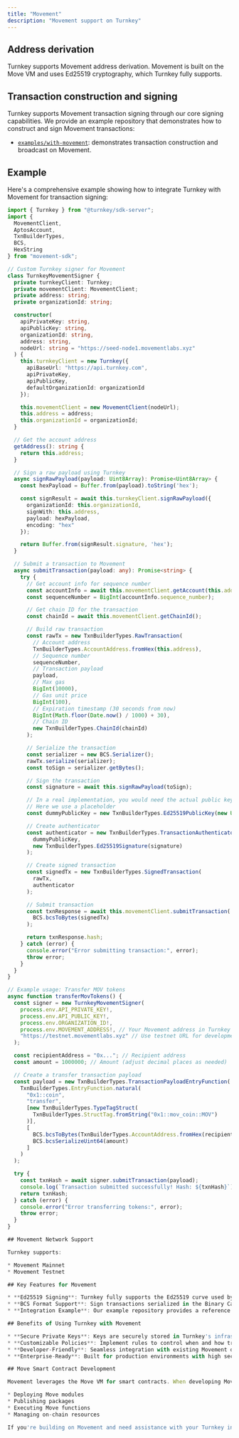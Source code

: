 ```yaml
---
title: "Movement"
description: "Movement support on Turnkey"
---
```


## Address derivation

Turnkey supports Movement address derivation. Movement is built on the Move VM and uses Ed25519 cryptography, which Turnkey fully supports.

## Transaction construction and signing

Turnkey supports Movement transaction signing through our core signing capabilities. We provide an example repository that demonstrates how to construct and sign Movement transactions:

- [`examples/with-movement`](https://github.com/tkhq/sdk/tree/main/examples/with-movement): demonstrates transaction construction and broadcast on Movement.

## Example

Here's a comprehensive example showing how to integrate Turnkey with Movement for transaction signing:

```typescript [expandable]
import { Turnkey } from "@turnkey/sdk-server";
import {
  MovementClient,
  AptosAccount,
  TxnBuilderTypes,
  BCS,
  HexString
} from "movement-sdk";

// Custom Turnkey signer for Movement
class TurnkeyMovementSigner {
  private turnkeyClient: Turnkey;
  private movementClient: MovementClient;
  private address: string;
  private organizationId: string;

  constructor(
    apiPrivateKey: string,
    apiPublicKey: string,
    organizationId: string,
    address: string,
    nodeUrl: string = "https://seed-node1.movementlabs.xyz"
  ) {
    this.turnkeyClient = new Turnkey({
      apiBaseUrl: "https://api.turnkey.com",
      apiPrivateKey,
      apiPublicKey,
      defaultOrganizationId: organizationId
    });

    this.movementClient = new MovementClient(nodeUrl);
    this.address = address;
    this.organizationId = organizationId;
  }

  // Get the account address
  getAddress(): string {
    return this.address;
  }

  // Sign a raw payload using Turnkey
  async signRawPayload(payload: Uint8Array): Promise<Uint8Array> {
    const hexPayload = Buffer.from(payload).toString('hex');

    const signResult = await this.turnkeyClient.signRawPayload({
      organizationId: this.organizationId,
      signWith: this.address,
      payload: hexPayload,
      encoding: "hex"
    });

    return Buffer.from(signResult.signature, 'hex');
  }

  // Submit a transaction to Movement
  async submitTransaction(payload: any): Promise<string> {
    try {
      // Get account info for sequence number
      const accountInfo = await this.movementClient.getAccount(this.address);
      const sequenceNumber = BigInt(accountInfo.sequence_number);

      // Get chain ID for the transaction
      const chainId = await this.movementClient.getChainId();

      // Build raw transaction
      const rawTx = new TxnBuilderTypes.RawTransaction(
        // Account address
        TxnBuilderTypes.AccountAddress.fromHex(this.address),
        // Sequence number
        sequenceNumber,
        // Transaction payload
        payload,
        // Max gas
        BigInt(10000),
        // Gas unit price
        BigInt(100),
        // Expiration timestamp (30 seconds from now)
        BigInt(Math.floor(Date.now() / 1000) + 30),
        // Chain ID
        new TxnBuilderTypes.ChainId(chainId)
      );

      // Serialize the transaction
      const serializer = new BCS.Serializer();
      rawTx.serialize(serializer);
      const toSign = serializer.getBytes();

      // Sign the transaction
      const signature = await this.signRawPayload(toSign);

      // In a real implementation, you would need the actual public key from the address
      // Here we use a placeholder
      const dummyPublicKey = new TxnBuilderTypes.Ed25519PublicKey(new Uint8Array(32));

      // Create authenticator
      const authenticator = new TxnBuilderTypes.TransactionAuthenticatorEd25519(
        dummyPublicKey,
        new TxnBuilderTypes.Ed25519Signature(signature)
      );

      // Create signed transaction
      const signedTx = new TxnBuilderTypes.SignedTransaction(
        rawTx,
        authenticator
      );

      // Submit transaction
      const txnResponse = await this.movementClient.submitTransaction(
        BCS.bcsToBytes(signedTx)
      );

      return txnResponse.hash;
    } catch (error) {
      console.error("Error submitting transaction:", error);
      throw error;
    }
  }
}

// Example usage: Transfer MOV tokens
async function transferMovTokens() {
  const signer = new TurnkeyMovementSigner(
    process.env.API_PRIVATE_KEY!,
    process.env.API_PUBLIC_KEY!,
    process.env.ORGANIZATION_ID!,
    process.env.MOVEMENT_ADDRESS!, // Your Movement address in Turnkey
    "https://testnet.movementlabs.xyz" // Use testnet URL for development
  );

  const recipientAddress = "0x..."; // Recipient address
  const amount = 1000000; // Amount (adjust decimal places as needed)

  // Create a transfer transaction payload
  const payload = new TxnBuilderTypes.TransactionPayloadEntryFunction(
    TxnBuilderTypes.EntryFunction.natural(
      "0x1::coin",
      "transfer",
      [new TxnBuilderTypes.TypeTagStruct(
        TxnBuilderTypes.StructTag.fromString("0x1::mov_coin::MOV")
      )],
      [
        BCS.bcsToBytes(TxnBuilderTypes.AccountAddress.fromHex(recipientAddress)),
        BCS.bcsSerializeUint64(amount)
      ]
    )
  );

  try {
    const txnHash = await signer.submitTransaction(payload);
    console.log(`Transaction submitted successfully! Hash: ${txnHash}`);
    return txnHash;
  } catch (error) {
    console.error("Error transferring tokens:", error);
    throw error;
  }
}

## Movement Network Support

Turnkey supports:

* Movement Mainnet
* Movement Testnet

## Key Features for Movement

* **Ed25519 Signing**: Turnkey fully supports the Ed25519 curve used by Movement
* **BCS Format Support**: Sign transactions serialized in the Binary Canonical Serialization format
* **Integration Example**: Our example repository provides a reference implementation for integrating with the Movement ecosystem

## Benefits of Using Turnkey with Movement

* **Secure Private Keys**: Keys are securely stored in Turnkey's infrastructure
* **Customizable Policies**: Implement rules to control when and how transactions are signed
* **Developer-Friendly**: Seamless integration with existing Movement development workflows
* **Enterprise-Ready**: Built for production environments with high security requirements

## Move Smart Contract Development

Movement leverages the Move VM for smart contracts. When developing Move smart contracts on Movement, Turnkey can securely manage your private keys for:

* Deploying Move modules
* Publishing packages
* Executing Move functions
* Managing on-chain resources

If you're building on Movement and need assistance with your Turnkey integration, feel free to contact us at [hello@turnkey.com](mailto:hello@turnkey.com), on [X](https://x.com/turnkeyhq/), or [on Slack](https://join.slack.com/t/clubturnkey/shared_invite/zt-31v4yhgw6-PwBzyNsWCCBTk2xft3EoHQ).
```
